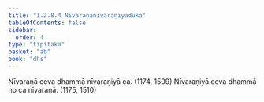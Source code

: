 ```yaml
---
title: "1.2.8.4 Nīvaraṇanīvaraṇiyaduka"
tableOfContents: false
sidebar:
  order: 4
type: "tipitaka"
basket: "ab"
book: "dhs"
---
```



<DynamicBreadcrumb />

<Division number="69" book="dhs" bookNo="29" page="10">

<Paragraph number="168" book="dhs">
Nīvaraṇā ceva dhammā nīvaraṇiyā ca. (<Emphasis>1174, 1509</Emphasis>)
</Paragraph>

<Paragraph number="169" book="dhs">
Nīvaraṇiyā ceva dhammā no ca nīvaraṇā. (<Emphasis>1175, 1510</Emphasis>)
</Paragraph>
</Division>